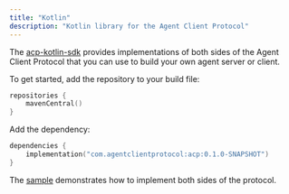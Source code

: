 ```yaml
---
title: "Kotlin"
description: "Kotlin library for the Agent Client Protocol"
---
```


The [acp-kotlin-sdk](https://github.com/agentclientprotocol/acp-kotlin-sdk) provides implementations of both sides of the Agent Client Protocol that
you can use to build your own agent server or client.

To get started, add the repository to your build file:

```kotlin
repositories {
    mavenCentral()
}
```

Add the dependency:

```kotlin
dependencies {
    implementation("com.agentclientprotocol:acp:0.1.0-SNAPSHOT")
}
```

The [sample](https://github.com/agentclientprotocol/acp-kotlin-sdk/tree/master/samples/kotlin-acp-client-sample) demonstrates how to implement both sides of the protocol.
